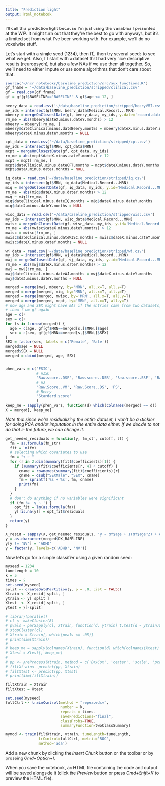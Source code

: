 ```yaml
---
title: "Prediction light"
output: html_notebook
---
```


I'll call this prediction light because I'm just using the variables I presented at the WIP. It might turn out that they're the best to go with anyways, but it's a limited set from what I've been working with. For example, we'll do no voxelwise stuff.

Let's start with a single seed (1234), then (1), then try several seeds to see what we get. Also, I'll start with a dataset that had very nice descriptive results (neuropsych), but also a few NAs if we use them all together. So, we'll need to either impute or use some algorithms that don't care about that.

```r
source('~/ncr_notebooks/baseline_prediction/src/aux_functions.R')
gf_fname = '~/data/baseline_prediction/stripped/clinical.csv'
gf = read.csv(gf_fname)
gf = gf[gf$BASELINE=='BASELINE' & gf$age <= 12, ]

beery_data = read.csv('~/data/baseline_prediction/stripped/beeryVMI.csv')
my_ids = intersect(gf$MRN, beery_data$Medical.Record...MRN)
mbeery = mergeOnClosestDate(gf, beery_data, my_ids, y.date='record.date.collected', y.id='Medical.Record...MRN')
rm_me = abs(mbeery$dateX.minus.dateY.months) > 12
mbeery = mbeery[!rm_me, ]
mbeery$dateClinical.minus.dateBeery.months = mbeery$dateX.minus.dateY.months
mbeery$dateX.minus.dateY.months = NULL

cpt_data = read.csv('~/data/baseline_prediction/stripped/cpt.csv')
my_ids = intersect(gf$MRN, cpt_data$MRN)
mcpt = mergeOnClosestDate(gf, cpt_data, my_ids)
rm_me = abs(mcpt$dateX.minus.dateY.months) > 12
mcpt = mcpt[!rm_me, ]
mcpt$dateClinical.minus.dateCPT.months = mcpt$dateX.minus.dateY.months
mcpt$dateX.minus.dateY.months = NULL

iq_data = read.csv('~/data/baseline_prediction/stripped/iq.csv')
my_ids = intersect(gf$MRN, iq_data$Medical.Record...MRN)
miq = mergeOnClosestDate(gf, iq_data, my_ids, y.id='Medical.Record...MRN', y.date='record.date.collected')
rm_me = abs(miq$dateX.minus.dateY.months) > 12
miq = miq[!rm_me, ]
miq$dateClinical.minus.dateIQ.months = miq$dateX.minus.dateY.months
miq$dateX.minus.dateY.months = NULL

wisc_data = read.csv('~/data/baseline_prediction/stripped/wisc.csv')
my_ids = intersect(gf$MRN, wisc_data$Medical.Record...MRN)
mwisc = mergeOnClosestDate(gf, wisc_data, my_ids, y.id='Medical.Record...MRN', y.date='record.date.collected')
rm_me = abs(mwisc$dateX.minus.dateY.months) > 12
mwisc = mwisc[!rm_me, ]
mwisc$dateClinical.minus.dateWISC.months = mwisc$dateX.minus.dateY.months
mwisc$dateX.minus.dateY.months = NULL

wj_data = read.csv('~/data/baseline_prediction/stripped/wj.csv')
my_ids = intersect(gf$MRN, wj_data$Medical.Record...MRN)
mwj = mergeOnClosestDate(gf, wj_data, my_ids, y.id='Medical.Record...MRN', y.date='record.date.collected')
rm_me = abs(mwj$dateX.minus.dateY.months) > 12
mwj = mwj[!rm_me, ]
mwj$dateClinical.minus.dateWJ.months = mwj$dateX.minus.dateY.months
mwj$dateX.minus.dateY.months = NULL

merged = merge(mwj, mbeery, by='MRN', all.x=T, all.y=T)
merged = merge(merged, miq, by='MRN', all.x=T, all.y=T)
merged = merge(merged, mwisc, by='MRN', all.x=T, all.y=T)
merged = merge(merged, mcpt, by='MRN', all.x=T, all.y=T)
# now age and SEX might have NAs if the entries came from two datasets, so let's grab
# them from gf again
age = c()
sex = c()
for (s in 1:nrow(merged)) {
  age = c(age, gf[gf$MRN==merged[s,]$MRN,]$age)
  sex = c(sex, gf[gf$MRN==merged[s,]$MRN,]$SEX)
}
SEX = factor(sex, labels = c('Female', 'Male'))
merged$age = NULL
merged$SEX = NULL
merged = cbind(merged, age, SEX)


phen_vars = c('FSIQ',
              # WISC
              'Raw.score..DSF', 'Raw.score..DSB', 'Raw.score..SSF', 'Raw.score..SSB',
              # WJ
              'Raw.Score..VM', 'Raw.Score..DS', 'PS',
              # Beery
              'Standard.score'
              )
keep_me = sapply(phen_vars, function(d) which(colnames(merged) == d))
X = merged[, keep_me]
```

*Note that since we're residualizing the entire dataset, I won't be a stickler for doing PCA and/or imputation in the entire data either. If we decide to not do that in the future, we can change it.*

```r
get_needed_residuals = function(y, fm_str, cutoff, df) {
  fm = as.formula(fm_str)
  fit = lm(fm)
  # selecting which covariates to use
  fm = "y ~ "
  for (r in 2:dim(summary(fit)$coefficients)[1]) {
    if (summary(fit)$coefficients[r, 4] < cutoff) {
      cname = rownames(summary(fit)$coefficients)[r]
      cname = gsub("SEXMale", "SEX", cname)
      fm = sprintf('%s + %s', fm, cname)
      print(fm)
    }
  }
  # don't do anything if no variables were significant
  if (fm != 'y ~ ') {
    opt_fit = lm(as.formula(fm))
    y[!is.na(y)] = opt_fit$residuals
  }
  return(y)
}

X_resid = sapply(X, get_needed_residuals, 'y ~ df$age + I(df$age^2) + df$SEX', .1, merged)
y = as.character(merged$DX_BASELINE)
y[y != 'NV'] = 'ADHD'
y = factor(y, levels=c('ADHD', 'NV'))
```

Now let's go for a simple classifier using a given random seed:

```r
myseed = 1234
tuneLength = 10
k = 5
times = 5
set.seed(myseed)
split <- createDataPartition(y, p = .8, list = FALSE)
Xtrain <- X_resid[ split, ]
ytrain <- y[ split ]
Xtest  <- X_resid[-split, ]
ytest = y[-split]

# library(parallel)
# cl <- makeCluster(8)
# pvals = parSapply(cl, Xtrain, function(d, ytrain) t.test(d ~ ytrain)$p.value, ytrain)
# stopCluster(cl)
# Xtrain = Xtrain[, which(pvals <= .05)]
# print(dim(Xtrain))
# 
# keep_me = sapply(colnames(Xtrain), function(d) which(colnames(Xtest) == d))
# Xtest = Xtest[, keep_me]
# 
# pp <- preProcess(Xtrain, method = c('BoxCox', 'center', 'scale', 'pca'), thresh=.9)
# filtXtrain<- predict(pp, Xtrain)
# filtXtest <- predict(pp, Xtest)
# print(dim(filtXtrain))

filtXtrain = Xtrain
filtXtest = Xtest

set.seed(myseed)
fullCtrl <- trainControl(method = "repeatedcv",
                         number = k,
                         repeats = times,
                         savePredictions="final",
                         classProbs=TRUE,
                         summaryFunction=twoClassSummary)

mymod <- train(filtXtrain, ytrain, tuneLength=tuneLength,
               trControl=fullCtrl, metric='ROC',
               method='ada')

```



Add a new chunk by clicking the *Insert Chunk* button on the toolbar or by pressing *Cmd+Option+I*.

When you save the notebook, an HTML file containing the code and output will be saved alongside it (click the *Preview* button or press *Cmd+Shift+K* to preview the HTML file).
